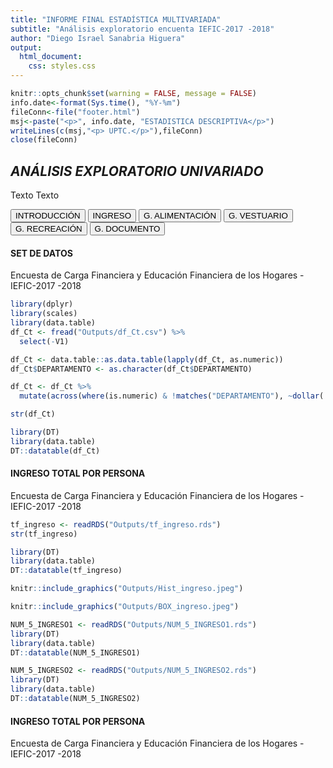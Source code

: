 ```yaml
---
title: "INFORME FINAL ESTADÍSTICA MULTIVARIADA"
subtitle: "Análisis exploratorio encuenta IEFIC-2017 -2018"
author: "Diego Israel Sanabria Higuera"
output: 
  html_document: 
    css: styles.css
---
```



```r
knitr::opts_chunk$set(warning = FALSE, message = FALSE)
info.date<-format(Sys.time(), "%Y-%m")
fileConn<-file("footer.html")
msj<-paste("<p>", info.date, "ESTADISTICA DESCRIPTIVA</p>")
writeLines(c(msj,"<p> UPTC.</p>"),fileConn)
close(fileConn)
```

<script>
$(document).ready(function() {
  // Ocultar todas las secciones excepto la primera al cargar la página
  $(".tabcontent").hide();
  $("#introduccion").show();
  
  // Manejar el clic en los botones
  $(".tablink").click(function() {
    // Ocultar todas las secciones
    $(".tabcontent").hide();
    // Mostrar la sección correspondiente
    var tabId = $(this).attr("data-id");
    $("#" + tabId).show();
  });
});
</script>


## _ANÁLISIS EXPLORATORIO UNIVARIADO_
Texto Texto


<div class="tab">
  <button class="tablink first-tab" data-id="introduccion">INTRODUCCIÓN</button>
  <button class="tablink" data-id="seccion1">INGRESO</button>
  <button class="tablink" data-id="seccion2">G. ALIMENTACIÓN</button>
  <button class="tablink" data-id="seccion3">G. VESTUARIO</button>
  <button class="tablink" data-id="seccion4">G. RECREACIÓN</button>
  <button class="tablink" data-id="seccion5">G. DOCUMENTO</button>
</div>



<div id="introduccion" class="tabcontent">
#### SET DE DATOS
Encuesta de Carga Financiera y Educación Financiera de los Hogares - IEFIC-2017 -2018

```r
library(dplyr)
library(scales)
library(data.table)
df_Ct <- fread("Outputs/df_Ct.csv") %>% 
  select(-V1)

df_Ct <- data.table::as.data.table(lapply(df_Ct, as.numeric))
df_Ct$DEPARTAMENTO <- as.character(df_Ct$DEPARTAMENTO)

df_Ct <- df_Ct %>%
  mutate(across(where(is.numeric) & !matches("DEPARTAMENTO"), ~dollar(.)))

str(df_Ct)
```

```r
library(DT)
library(data.table)
DT::datatable(df_Ct)
```

</div>


<div id="seccion1" class="tabcontent">
#### INGRESO TOTAL POR PERSONA
Encuesta de Carga Financiera y Educación Financiera de los Hogares - IEFIC-2017 -2018
```r
tf_ingreso <- readRDS("Outputs/tf_ingreso.rds")
str(tf_ingreso)
```

```r
library(DT)
library(data.table)
DT::datatable(tf_ingreso)
```

```r
knitr::include_graphics("Outputs/Hist_ingreso.jpeg")
```

```r
knitr::include_graphics("Outputs/BOX_ingreso.jpeg")
```

```r
NUM_5_INGRESO1 <- readRDS("Outputs/NUM_5_INGRESO1.rds")
library(DT)
library(data.table)
DT::datatable(NUM_5_INGRESO1)
```

```r
NUM_5_INGRESO2 <- readRDS("Outputs/NUM_5_INGRESO2.rds")
library(DT)
library(data.table)
DT::datatable(NUM_5_INGRESO2)
```




</div>


<div id="seccion2" class="tabcontent">
#### INGRESO TOTAL POR PERSONA
Encuesta de Carga Financiera y Educación Financiera de los Hogares - IEFIC-2017 -2018


</div>